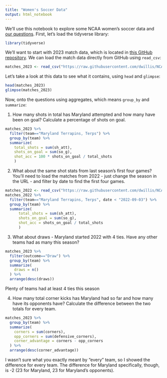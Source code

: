 ```yaml
---
title: "Women's Soccer Data"
output: html_notebook
---
```


We'll use this notebook to explore some NCAA women's soccer data and [our questions](https://docs.google.com/spreadsheets/d/1kTSrnl1URmcexIWLDMWqDnp3q-c2OS45uifnhjp10n4/edit#gid=0). First, let's load the tidyverse library:

```r
library(tidyverse)
```

We'll want to start with 2023 match data, which is located in [this GitHub repository](https://github.com/dwillis/NCAAWomensSoccerData). We can load the match data directly from GitHub using `read_csv`:


```r
matches_2023 <- read_csv("https://raw.githubusercontent.com/dwillis/NCAAWomensSoccerData/main/data/ncaa_womens_soccer_matchstats_2023.csv")
```

Let's take a look at this data to see what it contains, using `head` and `glimpse`:

```r
head(matches_2023)
glimpse(matches_2023)
```

Now, onto the questions using aggregates, which means `group_by` and `summarize`:

1. How many shots in total has Maryland attempted and how many have been on goal? Calculate a percentage of shots on goal.

```r
matches_2023 %>%
  filter(team=="Maryland Terrapins, Terps") %>%
  group_by(team) %>%
  summarize(
    total_shots = sum(sh_att),
    shots_on_goal = sum(so_g),
    shot_acc = 100 * shots_on_goal / total_shots
    )
```

2. What about the same shot stats from last season's first four games? You'll need to load the matches from 2022 - just change the season in the URL - and filter by date to find the first four games.

```r
matches_2022 <- read_csv("https://raw.githubusercontent.com/dwillis/NCAAWomensSoccerData/main/data/ncaa_womens_soccer_matchstats_2022.csv")
matches_2022 %>%
  filter(team=="Maryland Terrapins, Terps", date < "2022-09-03") %>%
  group_by(team) %>%
  summarize(
      total_shots = sum(sh_att),
      shots_on_goal = sum(so_g),
      shot_acc = shots_on_goal / total_shots
      )
```


3. What about draws - Maryland started 2022 with 4 ties. Have any other teams had as many this season?

```r
matches_2023 %>%
  filter(outcome=="Draw") %>%
  group_by(team) %>%
  summarize(
    draws = n()
  ) %>%
  arrange(desc(draws))
```
Plenty of teams had at least 4 ties this season

4. How many total corner kicks has Maryland had so far and how many have its opponents have? Calculate the difference between the two totals for every team.

```r
matches_2023 %>%
  group_by(team) %>%
  summarize(
    corners = sum(corners),
    opp_corners = sum(defensive_corners),
    corner_advantage = corners - opp_corners
  ) %>%
  arrange(desc(corner_advantage))
```
I wasn't sure what you exactly meant by "every" team, so I showed the difference for every team. The difference for Maryland specifically, though, is -2 (23 for Maryland, 23 for Maryland's opponents).
